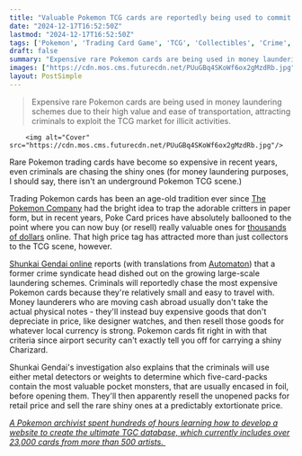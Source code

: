 ```yaml
---
title: "Valuable Pokemon TCG cards are reportedly being used to commit money laundering Poke Crimes"
date: "2024-12-17T16:52:50Z"
lastmod: "2024-12-17T16:52:50Z"
tags: ['Pokemon', 'Trading Card Game', 'TCG', 'Collectibles', 'Crime', 'Money Laundering']
draft: false
summary: "Expensive rare Pokemon cards are being used in money laundering schemes due to their high value and ease of transportation, attracting criminals to exploit the TCG market for illicit activities."
images: ["https://cdn.mos.cms.futurecdn.net/PUuGBq4SKoWf6ox2gMzdRb.jpg"]
layout: PostSimple
---
```

> Expensive rare Pokemon cards are being used in money laundering schemes due to their high value and ease of transportation, attracting criminals to exploit the TCG market for illicit activities.


        <img alt="Cover" src="https://cdn.mos.cms.futurecdn.net/PUuGBq4SKoWf6ox2gMzdRb.jpg"/>
        
Rare Pokemon trading cards have become so expensive in recent years, even criminals are chasing the shiny ones (for money laundering purposes, I should say, there isn't an underground Pokemon TCG scene.)

Trading Pokemon cards has been an age-old tradition ever since [The Pokemon Company](https://www.gamesradar.com/tag/the-pokemon-company/) had the bright idea to trap the adorable critters in paper form, but in recent years, Poke Card prices have absolutely ballooned to the point where you can now buy (or resell) really valuable ones for [thousands of dollars](https://www.gamesradar.com/games/pokemon/rare-charizard-card-worth-gbp30-000-returned-to-rightful-owner-after-alleged-thief-tried-selling-it-on-facebook/) online. That high price tag has attracted more than just collectors to the TCG scene, however.

[Shunkai Gendai online](https://gendai.media/articles/-/140585) reports (with translations from [Automaton](https://automaton-media.com/en/nongaming-news/pokemon-cards-are-so-valuable-that-criminals-are-using-them-to-launder-dirty-money-japanese-media-reports/)) that a former crime syndicate head dished out on the growing large-scale laundering schemes. Criminals will reportedly chase the most expensive Pokemon cards because they're relatively small and easy to travel with. Money launderers who are moving cash abroad usually don't take the actual physical notes - they'll instead buy expensive goods that don't depreciate in price, like designer watches, and then resell those goods for whatever local currency is strong. Pokemon cards fit right in with that criteria since airport security can't exactly tell you off for carrying a shiny Charizard. 

Shunkai Gendai's investigation also explains that the criminals will use either metal detectors or weights to determine which five-card-packs contain the most valuable pocket monsters, that are usually encased in foil, before opening them. They'll then apparently resell the unopened packs for retail price and sell the rare shiny ones at a predictably extortionate price. 

[<em>A Pokemon archivist spent hundreds of hours learning how to develop a website to create the ultimate TGC database, which currently includes over 23,000 cards from more than 500 artists.</em> ](https://www.gamesradar.com/tabletop-gaming/pokemon-archivist-spends-hundreds-of-hours-learning-how-to-develop-a-website-to-create-the-ultimate-tcg-database-which-currently-includes-over-23-000-cards-from-over-500-artists/)
        